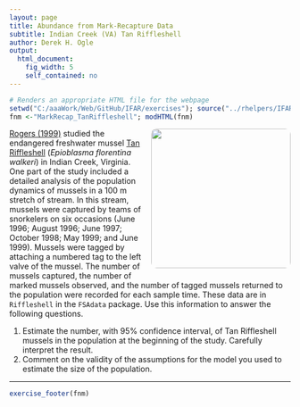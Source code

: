 ```yaml
---
layout: page
title: Abundance from Mark-Recapture Data
subtitle: Indian Creek (VA) Tan Riffleshell
author: Derek H. Ogle
output: 
  html_document: 
    fig_width: 5
    self_contained: no
---
```

```r
# Renders an appropriate HTML file for the webpage
setwd("C:/aaaWork/Web/GitHub/IFAR/exercises"); source("../rhelpers/IFARhelpers.R")
fnm <-"MarkRecap_TanRiffleshell"; modHTML(fnm)
```

<img style="float: right; margin: 0px 0px 10px 10px; border-radius:10px;" src="imgs/tan_riffleshell_lge.jpg" width="250px" />
[Rogers (1999)](http://scholar.lib.vt.edu/theses/available/etd-121499-145732/unrestricted/etd.pdf) studied the endangered freshwater mussel [Tan Riffleshell](http://ecos.fws.gov/speciesProfile/profile/speciesProfile.action?spcode=F010) (*Epioblasma florentina walkeri*) in Indian Creek, Virginia.  One part of the study included a detailed analysis of the population dynamics of mussels in a 100 m stretch of stream.  In this stream, mussels were captured by teams of snorkelers on six occasions (June 1996; August 1996; June 1997; October 1998; May 1999; and June 1999).  Mussels were tagged by attaching a numbered tag to the left valve of the mussel.  The number of mussels captured, the number of marked mussels observed, and the number of tagged mussels returned to the population were recorded for each sample time.  These data are in `Riffleshell` in the `FSAdata` package.  Use this information to answer the following questions.

1. Estimate the number, with 95% confidence interval, of Tan Riffleshell mussels in the population at the beginning of the study.  Carefully interpret the result.
1. Comment on the validity of the assumptions for the model you used to estimate the size of the population.

---
```r
exercise_footer(fnm)
```
